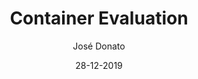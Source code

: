 ---
title: Container Evaluation 
type: article
author: José Donato
file: /HPSI_A2.pdf
snippet: Study about containers and benchmarking comparison with Virtual Machines
date: '28-12-2019'
---